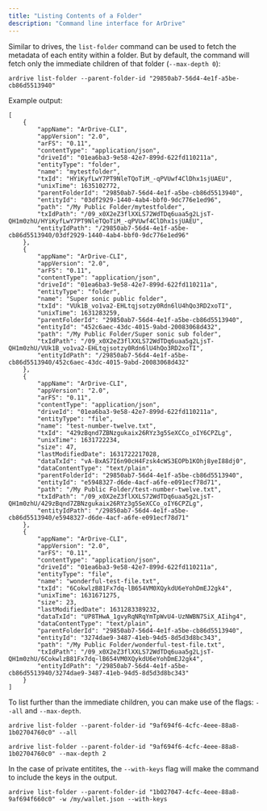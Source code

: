 ```yaml
---
title: "Listing Contents of a Folder"
description: "Command line interface for ArDrive"
---
```


Similar to drives, the `list-folder` command can be used to fetch the metadata of each entity within a folder. But by default, the command will fetch only the immediate children of that folder (`--max-depth 0`):

```shell
ardrive list-folder --parent-folder-id "29850ab7-56d4-4e1f-a5be-cb86d5513940"
```

Example output:

```shell
[
    {
        "appName": "ArDrive-CLI",
        "appVersion": "2.0",
        "arFS": "0.11",
        "contentType": "application/json",
        "driveId": "01ea6ba3-9e58-42e7-899d-622fd110211a",
        "entityType": "folder",
        "name": "mytestfolder",
        "txId": "HYiKyfLwY7PT9NleTQoTiM_-qPVUwf4ClDhx1sjUAEU",
        "unixTime": 1635102772,
        "parentFolderId": "29850ab7-56d4-4e1f-a5be-cb86d5513940",
        "entityId": "03df2929-1440-4ab4-bbf0-9dc776e1ed96",
        "path": "/My Public Folder/mytestfolder",
        "txIdPath": "/09_x0X2eZ3flXXLS72WdTDq6uaa5g2LjsT-QH1m0zhU/HYiKyfLwY7PT9NleTQoTiM_-qPVUwf4ClDhx1sjUAEU",
        "entityIdPath": "/29850ab7-56d4-4e1f-a5be-cb86d5513940/03df2929-1440-4ab4-bbf0-9dc776e1ed96"
    },
    {
        "appName": "ArDrive-CLI",
        "appVersion": "2.0",
        "arFS": "0.11",
        "contentType": "application/json",
        "driveId": "01ea6ba3-9e58-42e7-899d-622fd110211a",
        "entityType": "folder",
        "name": "Super sonic public folder",
        "txId": "VUk1B_vo1va2-EHLtqjsotzy0Rdn6lU4hQo3RD2xoTI",
        "unixTime": 1631283259,
        "parentFolderId": "29850ab7-56d4-4e1f-a5be-cb86d5513940",
        "entityId": "452c6aec-43dc-4015-9abd-20083068d432",
        "path": "/My Public Folder/Super sonic sub folder",
        "txIdPath": "/09_x0X2eZ3flXXLS72WdTDq6uaa5g2LjsT-QH1m0zhU/VUk1B_vo1va2-EHLtqjsotzy0Rdn6lU4hQo3RD2xoTI",
        "entityIdPath": "/29850ab7-56d4-4e1f-a5be-cb86d5513940/452c6aec-43dc-4015-9abd-20083068d432"
    },
    {
        "appName": "ArDrive-CLI",
        "appVersion": "2.0",
        "arFS": "0.11",
        "contentType": "application/json",
        "driveId": "01ea6ba3-9e58-42e7-899d-622fd110211a",
        "entityType": "file",
        "name": "test-number-twelve.txt",
        "txId": "429zBqnd7ZBNzgukaix26RYz3g5SeXCCo_oIY6CPZLg",
        "unixTime": 1631722234,
        "size": 47,
        "lastModifiedDate": 1631722217028,
        "dataTxId": "vA-BxAS7I6n90cH4Fzsk4cWS3EOPb1KOhj8yeI88dj0",
        "dataContentType": "text/plain",
        "parentFolderId": "29850ab7-56d4-4e1f-a5be-cb86d5513940",
        "entityId": "e5948327-d6de-4acf-a6fe-e091ecf78d71",
        "path": "/My Public Folder/test-number-twelve.txt",
        "txIdPath": "/09_x0X2eZ3flXXLS72WdTDq6uaa5g2LjsT-QH1m0zhU/429zBqnd7ZBNzgukaix26RYz3g5SeXCCo_oIY6CPZLg",
        "entityIdPath": "/29850ab7-56d4-4e1f-a5be-cb86d5513940/e5948327-d6de-4acf-a6fe-e091ecf78d71"
    },
    {
        "appName": "ArDrive-CLI",
        "appVersion": "2.0",
        "arFS": "0.11",
        "contentType": "application/json",
        "driveId": "01ea6ba3-9e58-42e7-899d-622fd110211a",
        "entityType": "file",
        "name": "wonderful-test-file.txt",
        "txId": "6CokwlzB81Fx7dq-lB654VM0XQykdU6eYohDmEJ2gk4",
        "unixTime": 1631671275,
        "size": 23,
        "lastModifiedDate": 1631283389232,
        "dataTxId": "UP8THwA_1gvyRqNRqYmTpWvU4-UzNWBN7SiX_AIihg4",
        "dataContentType": "text/plain",
        "parentFolderId": "29850ab7-56d4-4e1f-a5be-cb86d5513940",
        "entityId": "3274dae9-3487-41eb-94d5-8d5d3d8bc343",
        "path": "/My Public Folder/wonderful-test-file.txt",
        "txIdPath": "/09_x0X2eZ3flXXLS72WdTDq6uaa5g2LjsT-QH1m0zhU/6CokwlzB81Fx7dq-lB654VM0XQykdU6eYohDmEJ2gk4",
        "entityIdPath": "/29850ab7-56d4-4e1f-a5be-cb86d5513940/3274dae9-3487-41eb-94d5-8d5d3d8bc343"
    }
]
```

To list further than the immediate children, you can make use of the flags: `--all` and `--max-depth`.

```shell
ardrive list-folder --parent-folder-id "9af694f6-4cfc-4eee-88a8-1b02704760c0" --all

ardrive list-folder --parent-folder-id "9af694f6-4cfc-4eee-88a8-1b02704760c0" --max-depth 2
```

In the case of private entitites, the `--with-keys` flag will make the command to include the keys in the output.

```shell
ardrive list-folder --parent-folder-id "1b027047-4cfc-4eee-88a8-9af694f660c0" -w /my/wallet.json --with-keys
```